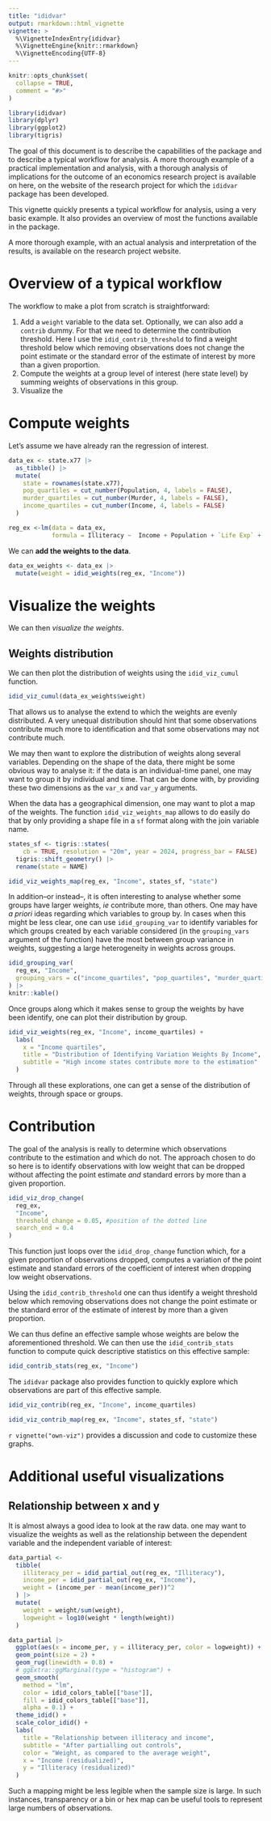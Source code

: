 ```yaml
---
title: "ididvar"
output: rmarkdown::html_vignette
vignette: >
  %\VignetteIndexEntry{ididvar}
  %\VignetteEngine{knitr::rmarkdown}
  %\VignetteEncoding{UTF-8}
---
```


```r
knitr::opts_chunk$set(
  collapse = TRUE,
  comment = "#>"
)
```


```r
library(ididvar)
library(dplyr)
library(ggplot2)
library(tigris)
```

The goal of this document is to describe the capabilities of the package and to describe a typical workflow for analysis. A more thorough example of a practical implementation and analysis, with a thorough analysis of implications for the outcome of an economics research project is available on here, on the website of the research project for which the `ididvar` package has been developed.

This vignette quickly presents a typical workflow for analysis, using a very basic example. It also provides an overview of most the functions available in the package.

A more thorough example, with an actual analysis and interpretation of the results, is available on the research project website. 

# Overview of a typical workflow

The workflow to make a plot from scratch is straightforward: 

1. Add a `weight` variable to the data set. Optionally, we can also add a `contrib` dummy. For that we need to determine the contribution threshold. Here I use the `idid_contrib_threshold` to find a weight threshold below which removing observations does not change the point estimate or the standard error of the estimate of interest by more than a given proportion.
1. Compute the weights at a group level of interest (here state level) by summing weights of observations in this group.
1. Visualize the 

# Compute weights

Let's assume we have already ran the regression of interest. 

```r
data_ex <- state.x77 |>
  as_tibble() |>
  mutate(
    state = rownames(state.x77),
    pop_quartiles = cut_number(Population, 4, labels = FALSE),
    murder_quartiles = cut_number(Murder, 4, labels = FALSE),
    income_quartiles = cut_number(Income, 4, labels = FALSE)
  ) 

reg_ex <-lm(data = data_ex,
            formula = Illiteracy ~  Income + Population + `Life Exp` + Frost)
```

We can **add the weights to the data**.

```r
data_ex_weights <- data_ex |> 
  mutate(weight = idid_weights(reg_ex, "Income"))
```

# Visualize the weights

We can then *visualize the weights*. 

## Weights distribution

We can then plot the distribution of weights using the `idid_viz_cumul` function.

```r
idid_viz_cumul(data_ex_weights$weight)
```

That allows us to analyse the extend to which the weights are evenly distributed. A very unequal distribution should hint that some observations contribute much more to identification and that some observations may not contribute much.

We may then want to explore the distribution of weights along several variables. Depending on the shape of the data, there might be some obvious way to analyse it: if the data is an individual-time panel, one may want to group it by individual and time. That can be done with, by providing these two dimensions as the `var_x` and `var_y` arguments.

When the data has a geographical dimension, one may want to plot a map of the weights. The function `idid_viz_weights_map` allows to do easily do that by only providing a shape file in a `sf` format along with the join variable name.

```r
states_sf <- tigris::states(
    cb = TRUE, resolution = "20m", year = 2024, progress_bar = FALSE) |>
  tigris::shift_geometry() |> 
  rename(state = NAME)

idid_viz_weights_map(reg_ex, "Income", states_sf, "state")
```

In addition--or instead--, it is often interesting to analyse whether some groups have larger weights, *ie* contribute more, than others. One may have *a priori* ideas regarding which variables to group by. In cases when this might be less clear, one can use `idid_grouping_var` to identify variables for which groups created by each variable considered (in the `grouping_vars` argument of the function) have the most between group variance in weights, suggesting a large heterogeneity in weights across groups.

```r
idid_grouping_var(
  reg_ex, "Income", 
  grouping_vars = c("income_quartiles", "pop_quartiles", "murder_quartiles")
) |> 
knitr::kable()
```

Once groups along which it makes sense to group the weights by have been identify, one can plot their distribution by group.

```r
idid_viz_weights(reg_ex, "Income", income_quartiles) +
  labs(
    x = "Income quartiles", 
    title = "Distribution of Identifying Variation Weights By Income",
    subtitle = "High income states contribute more to the estimation"
  )
```

Through all these explorations, one can get a sense of the distribution of weights, through space or groups. 

# Contribution

The goal of the analysis is really to determine which observations contribute to the estimation and which do not. The approach chosen to do so here is to identify observations with low weight that can be dropped without affecting the point estimate *and* standard errors by more than a given proportion.

```r
idid_viz_drop_change(
  reg_ex, 
  "Income", 
  threshold_change = 0.05, #position of the dotted line
  search_end = 0.4
)
```

This function just loops over the `idid_drop_change` function which, for a given proportion of observations dropped, computes a variation of the point estimate and standard errors of the coefficient of interest when dropping low weight observations.

Using the `idid_contrib_threshold` one can thus identify a weight threshold below which removing observations does not change the point estimate or the standard error of the estimate of interest by more than a given proportion. 

We can thus define an effective sample whose weights are below the aforementioned threshold. We can then use the `idid_contrib_stats` function to compute quick descriptive statistics on this effective sample:

```r
idid_contrib_stats(reg_ex, "Income")
```

The `ididvar` package also provides function to quickly explore which observations are part of this effective sample.

```r
idid_viz_contrib(reg_ex, "Income", income_quartiles)

idid_viz_contrib_map(reg_ex, "Income", states_sf, "state")
```

`r vignette("own-viz")` provides a discussion and code to customize these graphs.

# Additional useful visualizations

## Relationship between x and y

It is almost always a good idea to look at the raw data. 
one may want to visualize the weights as well as the relationship between the dependent variable and the independent variable of interest:

```r
data_partial <- 
  tibble(
    illiteracy_per = idid_partial_out(reg_ex, "Illiteracy"),
    income_per = idid_partial_out(reg_ex, "Income"),
    weight = (income_per - mean(income_per))^2
  ) |> 
  mutate(
    weight = weight/sum(weight),
    logweight = log10(weight * length(weight))
  )

data_partial |>
  ggplot(aes(x = income_per, y = illiteracy_per, color = logweight)) +
  geom_point(size = 2) +
  geom_rug(linewidth = 0.8) +
  # ggExtra::ggMarginal(type = "histogram") +
  geom_smooth(
    method = "lm", 
    color = idid_colors_table[["base"]],
    fill = idid_colors_table[["base"]], 
    alpha = 0.1) +
  theme_idid() +
  scale_color_idid() +
  labs(
    title = "Relationship between illiteracy and income",
    subtitle = "After partialling out controls",
    color = "Weight, as compared to the average weight",
    x = "Income (residualized)",
    y = "Illiteracy (residualized)"
  )
```

Such a mapping might be less legible when the sample size is large. In such instances, transparency or a bin or hex map can be useful tools to represent large numbers of observations.




